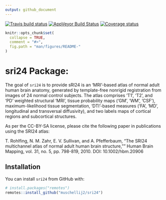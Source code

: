 ```yaml
---
output: github_document
---
```


[![Travis build status](https://travis-ci.org/muschellij2/sri24.svg?branch=master)](https://travis-ci.org/muschellij2/sri24)
[![AppVeyor Build Status](https://ci.appveyor.com/api/projects/status/github/muschellij2/sri24?branch=master&svg=true)](https://ci.appveyor.com/project/muschellij2/sri24)
[![Coverage status](https://coveralls.io/repos/github/muschellij2/sri24/badge.svg?branch=master)](https://coveralls.io/r/muschellij2/sri24?branch=master)
<!-- README.md is generated from README.Rmd. Please edit that file -->

```r
knitr::opts_chunk$set(
  collapse = TRUE,
  comment = "#>",
  fig.path = "man/figures/README-"
)
```
# sri24 Package: 
The goal of `sri24` is to provide sRI24 is an 'MRI'-based atlas of normal adult human brain anatomy, generated by template-free nonrigid registration from images of 24 normal control subjects. The atlas comprises 'T1', 'T2', and 'PD' weighted structural 'MRI', tissue probability maps ('GM', 'WM', 'CSF'), maximum-likelihood tissue segmentation, 'DTI'-based measures ('FA', 'MD', longitudinal and transversal diffusivity), and two labels maps of cortical regions and subcortical structures.

As per the CC-BY-SA license, please cite the following paper in publications using the SRI24 atlas:

T. Rohlfing, N. M. Zahr, E. V. Sullivan, and A. Pfefferbaum, "The SRI24 multichannel atlas of normal adult human brain structure,"" Human Brain Mapping, vol. 31, no. 5, pp. 798-819, 2010. DOI: 10.1002/hbm.20906



## Installation

You can install `sri24` from GitHub with:

```r
# install.packages("remotes")
remotes::install_github("muschellij2/sri24")
```
